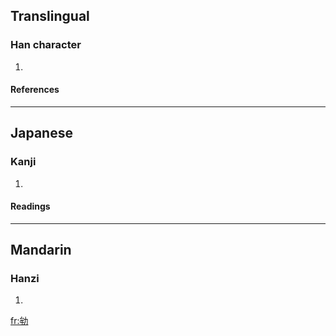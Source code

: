 ==Translingual==
===Han character===
{{Han char|rad=力|as=06|sn=8|four=|canj=戈手大尸 (IQKS)}}
# {{defn|Han}}
====References====
{{Han ref|kx=0147.130|dkj=02335|dj=0331.210|hdz=10370.100|uh=52BA|ud=21178}}
----
==Japanese==
===Kanji===
{{ja-kanji|grade=|rs=力06}}
# {{defn|Japanese}} 
====Readings====
{{ja-readings|on=[[ぼう]] (bō), [[む]] (mu)|kun=[[すすめはげます]] (susumehagemasu)}}
----
==Mandarin==
===Hanzi===
{{cmn-hanzi|pin=[[móu]] (mou2)|wg=mou<sup>2</sup>}}
# {{defn|Mandarin}}

[[fr:劺]]